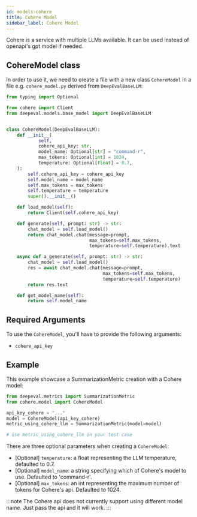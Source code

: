 ```yaml
---
id: models-cohere
title: Cohere Model
sidebar_label: Cohere Model
---
```



Cohere is a service with multiple LLMs available. It can be used instead of openapi's gpt model if needed.

## CohereModel class

In order to use it, we need to create a file with a new class `CohereModel` in a file e.g. `cohere_model.py` derived from `DeepEvalBaseLLM`:

```python
from typing import Optional

from cohere import Client
from deepeval.models.base_model import DeepEvalBaseLLM


class CohereModel(DeepEvalBaseLLM):
    def __init__(
            self,
            cohere_api_key: str,
            model_name: Optional[str] = "command-r",
            max_tokens: Optional[int] = 1024,
            temperature: Optional[float] = 0.7,
    ):
        self.cohere_api_key = cohere_api_key
        self.model_name = model_name
        self.max_tokens = max_tokens
        self.temperature = temperature
        super().__init__()

    def load_model(self):
        return Client(self.cohere_api_key)

    def generate(self, prompt: str) -> str:
        chat_model = self.load_model()
        return chat_model.chat(message=prompt,
                               max_tokens=self.max_tokens,
                               temperature=self.temperature).text

    async def a_generate(self, prompt: str) -> str:
        chat_model = self.load_model()
        res = await chat_model.chat(message=prompt,
                                    max_tokens=self.max_tokens,
                                    temperature=self.temperature)
        return res.text

    def get_model_name(self):
        return self.model_name
```

## Required Arguments

To use the `CohereModel`, you'll have to provide the following arguments:

- `cohere_api_key`

## Example

This example showcase a SummarizationMetric creation with a Cohere model:

```python
from deepeval.metrics import SummarizationMetric
from cohere.model import CohereModel

api_key_cohere = "..."
model = CohereModel(api_key_cohere)
metric_using_cohere_llm = SummarizationMetric(model=model)

# use metric_using_cohere_llm in your test case
```

There are three optional parameters when creating a `CohereModel`:

- [Optional] `temperature`: a float representing the LLM temperature, defaulted to 0.7.
- [Optional] `model_name`: a string specifying which of Cohere's model to use. Defaulted to 'command-r'.
- [Optional] `max_tokens`: an int representing the maximum number of tokens for Cohere's api. Defaulted to 1024.

:::note
The Cohere api does not currently support using different model name. Just pass the api and it will work.
:::
